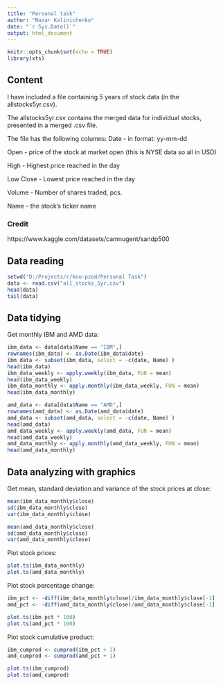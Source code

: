 ```yaml
---
title: "Personal task"
author: "Nazar Kalinichenko"
date: "`r Sys.Date()`"
output: html_document
---
```


```r
knitr::opts_chunk$set(echo = TRUE)
library(xts)
```

## Content

I have included a file containing 5 years of stock data (in the allstocks5yr.csv).

The allstocks5yr.csv contains the merged data for individual stocks, presented in a merged .csv file.

The file has the following columns:
Date - in format: yy-mm-dd

Open - price of the stock at market open (this is NYSE data so all in USD)

High - Highest price reached in the day

Low Close - Lowest price reached in the day

Volume - Number of shares traded, pcs.

Name - the stock's ticker name

### Credit
https://www.kaggle.com/datasets/camnugent/sandp500

## Data reading
```r
setwd("D:/Projects/r/knu-pzod/Personal Task")
data <- read.csv("all_stocks_5yr.csv")
head(data)
tail(data)
```

## Data tidying
Get monthly IBM and AMD data:

```r
ibm_data <- data[data$Name == "IBM",]
rownames(ibm_data) <- as.Date(ibm_data$date)
ibm_data <- subset(ibm_data, select = -c(date, Name) )
head(ibm_data)
ibm_data_weekly <- apply.weekly(ibm_data, FUN = mean)
head(ibm_data_weekly)
ibm_data_monthly <- apply.monthly(ibm_data_weekly, FUN = mean)
head(ibm_data_monthly)

amd_data <- data[data$Name == "AMD",]
rownames(amd_data) <- as.Date(amd_data$date)
amd_data <- subset(amd_data, select = -c(date, Name) )
head(amd_data)
amd_data_weekly <- apply.weekly(amd_data, FUN = mean)
head(amd_data_weekly)
amd_data_monthly <- apply.monthly(amd_data_weekly, FUN = mean)
head(amd_data_monthly)
```

## Data analyzing with graphics
Get mean, standard deviation and variance of the stock prices at close:

```r
mean(ibm_data_monthly$close)
sd(ibm_data_monthly$close)
var(ibm_data_monthly$close)

mean(amd_data_monthly$close)
sd(amd_data_monthly$close)
var(amd_data_monthly$close)
```

Plot stock prices:
```r
plot.ts(ibm_data_monthly)
plot.ts(amd_data_monthly)
```

Plot stock percentage change:
```r
ibm_pct <- -diff(ibm_data_monthly$close)/ibm_data_monthly$close[-1]
amd_pct <- -diff(amd_data_monthly$close)/amd_data_monthly$close[-1]

plot.ts(ibm_pct * 100)
plot.ts(amd_pct * 100)
```

Plot stock cumulative product:
```r
ibm_cumprod <- cumprod(ibm_pct + 1)
amd_cumprod <- cumprod(amd_pct + 1)

plot.ts(ibm_cumprod)
plot.ts(amd_cumprod)
```